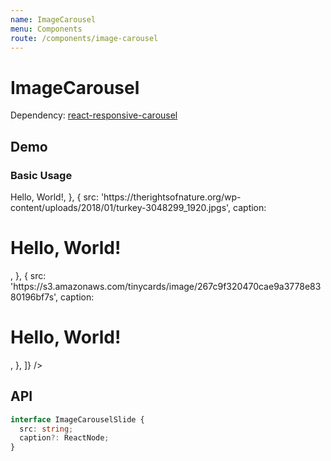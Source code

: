 ```yaml
---
name: ImageCarousel
menu: Components
route: /components/image-carousel
---
```




# ImageCarousel

Dependency: [react-responsive-carousel](https://github.com/leandrowd/react-responsive-carousel)

## Demo

### Basic Usage

<Playground>
  <ImageCarousel
    slides={[
      {
        src:
          'http://www.youandthemat.com/wp-content/uploads/nature-2-26-17.jpgs',
        caption: <h1 style={{ color: 'white', margin: 0 }}>Hello, World!</h1>,
      },
      {
        src:
          'https://therightsofnature.org/wp-content/uploads/2018/01/turkey-3048299_1920.jpgs',
        caption: <h1 style={{ color: 'white', margin: 0 }}>Hello, World!</h1>,
      },
      {
        src:
          'https://s3.amazonaws.com/tinycards/image/267c9f320470cae9a3778e8380196bf7s',
        caption: <h1 style={{ color: 'white', margin: 0 }}>Hello, World!</h1>,
      },
    ]}
  />
</Playground>

## API

<Props of={ImageCarousel} />

```ts
interface ImageCarouselSlide {
  src: string;
  caption?: ReactNode;
}
```
